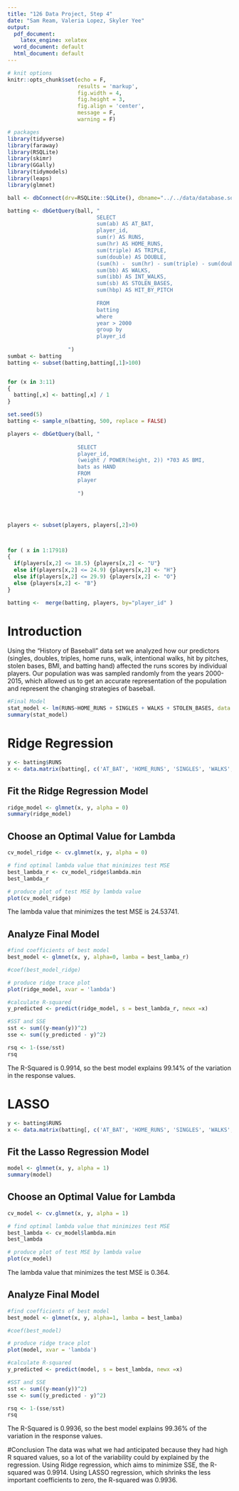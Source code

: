 ```yaml
---
title: "126 Data Project, Step 4"
date: "Sam Ream, Valeria Lopez, Skyler Yee"
output:
  pdf_document:
    latex_engine: xelatex
  word_document: default
  html_document: default
---
```


```r
# knit options
knitr::opts_chunk$set(echo = F,
                      results = 'markup',
                      fig.width = 4,
                      fig.height = 3,
                      fig.align = 'center',
                      message = F,
                      warning = F)

# packages
library(tidyverse)
library(faraway)
library(RSQLite)
library(skimr)
library(GGally)
library(tidymodels)
library(leaps)
library(glmnet)
```

```r
ball <- dbConnect(drv=RSQLite::SQLite(), dbname="../../data/database.sqlite")
```

```r
batting <- dbGetQuery(ball, "
                            SELECT
                            sum(ab) AS AT_BAT,
                            player_id,
                            sum(r) AS RUNS,
                            sum(hr) AS HOME_RUNS, 
                            sum(triple) AS TRIPLE,
                            sum(double) AS DOUBLE,
                            (sum(h) -  sum(hr) - sum(triple) - sum(double)) AS SINGLES,
                            sum(bb) AS WALKS,
                            sum(ibb) AS INT_WALKS,
                            sum(sb) AS STOLEN_BASES,
                            sum(hbp) AS HIT_BY_PITCH
                            
                            FROM
                            batting
                            where
                            year > 2000
                            group by
                            player_id
                            
                   ")
sumbat <- batting
batting <- subset(batting,batting[,1]>100)


for (x in 3:11) 
{
  batting[,x] <- batting[,x] / 1
}

set.seed(5)
batting <- sample_n(batting, 500, replace = FALSE)

players <- dbGetQuery(ball, "
                      
                      SELECT 
                      player_id,
                      (weight / POWER(height, 2)) *703 AS BMI,
                      bats as HAND
                      FROM
                      player
                      
                      ")




players <- subset(players, players[,2]>0)



for ( x in 1:17918)
{
  if(players[x,2] <= 18.5) {players[x,2] <- "U"} 
  else if(players[x,2] <= 24.9) {players[x,2] <- "H"}
  else if(players[x,2] <= 29.9) {players[x,2] <- "O"}
  else {players[x,2] <- "B"}
}

batting <-  merge(batting, players, by="player_id" )
```

# Introduction

Using the "History of Baseball" data set we analyzed how our predictors (singles, doubles, triples, home runs, walk, intentional walks, hit by pitches, stolen bases, BMI, and batting hand) affected the runs scores by individual players. Our population was was sampled randomly from the years 2000-2015, which allowed us to get an accurate representation of the population and represent the changing strategies of baseball. 

```r
#Final Model
stat_model <- lm(RUNS~HOME_RUNS + SINGLES + WALKS + STOLEN_BASES, data = batting)
summary(stat_model)
```

# Ridge Regression

```r
y <- batting$RUNS
x <- data.matrix(batting[, c('AT_BAT', 'HOME_RUNS', 'SINGLES', 'WALKS', 'STOLEN_BASES', 'WALKS', 'INT_WALKS', 'STOLEN_BASES', 'HIT_BY_PITCH')])
```

## Fit the Ridge Regression Model

```r
ridge_model <- glmnet(x, y, alpha = 0)
summary(ridge_model)
```

## Choose an Optimal Value for Lambda

```r
cv_model_ridge <- cv.glmnet(x, y, alpha = 0)

# find optimal lambda value that minimizes test MSE
best_lambda_r <- cv_model_ridge$lambda.min
best_lambda_r

# produce plot of test MSE by lambda value
plot(cv_model_ridge)
```

The lambda value that minimizes the test MSE is 24.53741.

## Analyze Final Model

```r
#find coefficients of best model
best_model <- glmnet(x, y, alpha=0, lamba = best_lamba_r)

#coef(best_model_ridge)
```

```r
# produce ridge trace plot
plot(ridge_model, xvar = 'lambda')
```

```r
#calculate R-squared
y_predicted <- predict(ridge_model, s = best_lambda_r, newx =x)

#SST and SSE
sst <- sum((y-mean(y))^2)
sse <- sum((y_predicted - y)^2)

rsq <- 1-(sse/sst)
rsq
```

The R-Squared is 0.9914, so the best model explains 99.14% of the variation in the response values.

# LASSO

```r
y <- batting$RUNS
x <- data.matrix(batting[, c('AT_BAT', 'HOME_RUNS', 'SINGLES', 'WALKS', 'STOLEN_BASES', 'WALKS', 'INT_WALKS', 'STOLEN_BASES', 'HIT_BY_PITCH')])
```

## Fit the Lasso Regression Model

```r
model <- glmnet(x, y, alpha = 1)
summary(model)
```

## Choose an Optimal Value for Lambda

```r
cv_model <- cv.glmnet(x, y, alpha = 1)

# find optimal lambda value that minimizes test MSE
best_lambda <- cv_model$lambda.min
best_lambda

# produce plot of test MSE by lambda value
plot(cv_model)
```

The lambda value that minimizes the test MSE is 0.364.

## Analyze Final Model

```r
#find coefficients of best model
best_model <- glmnet(x, y, alpha=1, lamba = best_lamba)

#coef(best_model)
```

```r
# produce ridge trace plot
plot(model, xvar = 'lambda')
```

```r
#calculate R-squared
y_predicted <- predict(model, s = best_lambda, newx =x)

#SST and SSE
sst <- sum((y-mean(y))^2)
sse <- sum((y_predicted - y)^2)

rsq <- 1-(sse/sst)
rsq
```

The R-Squared is 0.9936, so the best model explains 99.36% of the variation in the response values.

#Conclusion The data was what we had anticipated because they had high R squared values, so a lot of the variability could by explained by the regression. Using Ridge regression, which aims to minimize SSE, the R-squared was 0.9914. Using LASSO regression, which shrinks the less important coefficients to zero, the R-squared was 0.9936.
